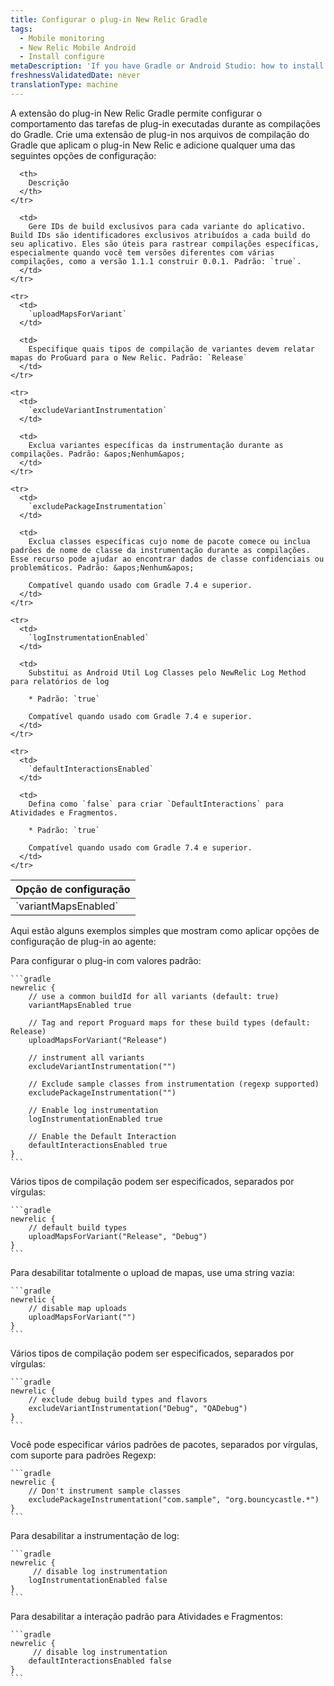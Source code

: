 ```yaml
---
title: Configurar o plug-in New Relic Gradle
tags:
  - Mobile monitoring
  - New Relic Mobile Android
  - Install configure
metaDescription: 'If you have Gradle or Android Studio: how to install New Relic mobile monitoring.'
freshnessValidatedDate: never
translationType: machine
---
```


A extensão do plug-in New Relic Gradle permite configurar o comportamento das tarefas de plug-in executadas durante as compilações do Gradle. Crie uma extensão de plug-in nos arquivos de compilação do Gradle que aplicam o plug-in New Relic e adicione qualquer uma das seguintes opções de configuração:

<table>
  <thead>
    <tr>
      <th style={{ width: "220px" }}>
        Opção de configuração
      </th>

      <th>
        Descrição
      </th>
    </tr>
  </thead>

  <tbody>
    <tr>
      <td>
        `variantMapsEnabled`
      </td>

      <td>
        Gere IDs de build exclusivos para cada variante do aplicativo. Build IDs são identificadores exclusivos atribuídos a cada build do seu aplicativo. Eles são úteis para rastrear compilações específicas, especialmente quando você tem versões diferentes com várias compilações, como a versão 1.1.1 construir 0.0.1. Padrão: `true`.
      </td>
    </tr>

    <tr>
      <td>
        `uploadMapsForVariant`
      </td>

      <td>
        Especifique quais tipos de compilação de variantes devem relatar mapas do ProGuard para o New Relic. Padrão: `Release`
      </td>
    </tr>

    <tr>
      <td>
        `excludeVariantInstrumentation`
      </td>

      <td>
        Exclua variantes específicas da instrumentação durante as compilações. Padrão: &apos;Nenhum&apos;
      </td>
    </tr>

    <tr>
      <td>
        `excludePackageInstrumentation`
      </td>

      <td>
        Exclua classes específicas cujo nome de pacote comece ou inclua padrões de nome de classe da instrumentação durante as compilações. Esse recurso pode ajudar ao encontrar dados de classe confidenciais ou problemáticos. Padrão: &apos;Nenhum&apos;

        Compatível quando usado com Gradle 7.4 e superior.
      </td>
    </tr>

    <tr>
      <td>
        `logInstrumentationEnabled`
      </td>

      <td>
        Substitui as Android Util Log Classes pelo NewRelic Log Method para relatórios de log

        * Padrão: `true`

        Compatível quando usado com Gradle 7.4 e superior.
      </td>
    </tr>

    <tr>
      <td>
        `defaultInteractionsEnabled`
      </td>

      <td>
        Defina como `false` para criar `DefaultInteractions` para Atividades e Fragmentos.

        * Padrão: `true`

        Compatível quando usado com Gradle 7.4 e superior.
      </td>
    </tr>
  </tbody>
</table>

Aqui estão alguns exemplos simples que mostram como aplicar opções de configuração de plug-in ao agente:

<CollapserGroup>
  <Collapser id="app-level" title="Exemplo build.gradle no nível do aplicativo">
    Para configurar o plug-in com valores padrão:

    ```gradle
    newrelic {
        // use a common buildId for all variants (default: true)
        variantMapsEnabled true

        // Tag and report Proguard maps for these build types (default: Release)
        uploadMapsForVariant("Release")

        // instrument all variants
        excludeVariantInstrumentation("")

        // Exclude sample classes from instrumentation (regexp supported)
        excludePackageInstrumentation("")

        // Enable log instrumentation
        logInstrumentationEnabled true

        // Enable the Default Interaction
        defaultInteractionsEnabled true
    }
    ```
  </Collapser>

  <Collapser id="app-level" title="Ativar uploads de mapas para diversas variantes">
    Vários tipos de compilação podem ser especificados, separados por vírgulas:

    ```gradle
    newrelic {
        // default build types
        uploadMapsForVariant("Release", "Debug")
    }
    ```
  </Collapser>

  <Collapser id="app-level" title="Desativar uploads de mapas">
    Para desabilitar totalmente o upload de mapas, use uma string vazia:

    ```gradle
    newrelic {
        // disable map uploads
        uploadMapsForVariant("")
    }
    ```
  </Collapser>

  <Collapser id="app-level" title="Desabilitar instrumentação de variantes de depuração">
    Vários tipos de compilação podem ser especificados, separados por vírgulas:

    ```gradle
    newrelic {
        // exclude debug build types and flavors
        excludeVariantInstrumentation("Debug", "QADebug")
    }
    ```
  </Collapser>

  <Collapser id="app-level" title="Desabilitar instrumentação de classes específicas">
    Você pode especificar vários padrões de pacotes, separados por vírgulas, com suporte para padrões Regexp:

    ```gradle
    newrelic {
        // Don't instrument sample classes
        excludePackageInstrumentation("com.sample", "org.bouncycastle.*")
    }
    ```
  </Collapser>

  <Collapser id="app-level" title="Desabilitar instrumentação de log">
    Para desabilitar a instrumentação de log:

    ```gradle
    newrelic {
         // disable log instrumentation
        logInstrumentationEnabled false
    }
    ```
  </Collapser>

  <Collapser id="app-level" title="Desativar interação padrão">
    Para desabilitar a interação padrão para Atividades e Fragmentos:

    ```gradle
    newrelic {
         // disable log instrumentation
        defaultInteractionsEnabled false
    }
    ```
  </Collapser>
</CollapserGroup>
